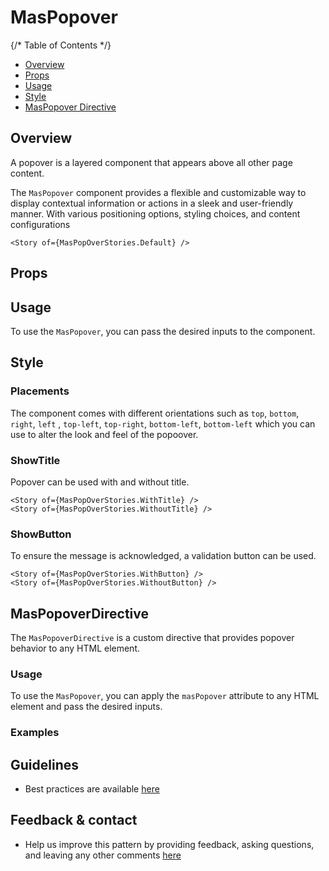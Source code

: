 
<Meta of={MasPopOverStories} />

# MasPopover

{/* Table of Contents */}

- [Overview](#overview)
- [Props](#props)
- [Usage](#usage)
- [Style](#style)
- [MasPopover Directive](#maspopoverdirective)


## Overview
A popover is a layered component that appears above all other page content. 

The `MasPopover` component provides a flexible and customizable way to display contextual information or actions in a sleek and user-friendly manner. 
With various positioning options, styling choices, and content configurations

<Canvas>
 
    <Story of={MasPopOverStories.Default} />
 
</Canvas>

## Props

<Controls />

## Usage

To use the `MasPopover`, you can pass the desired inputs to the component.

## Style

### Placements

The component comes with different orientations such as `top`, `bottom`, `right`, `left` , `top-left`, `top-right`, `bottom-left`, `bottom-left` which you can use to alter the look and feel of the popoover.

<Canvas>

<div  style={{ margin: '150px 250px'}}>
  <div style={{  display : 'flex', justifyContent : 'space-between' }}>
     <Story of={MasPopOverStories.TOPLEFTWithDirective} /> 
       <Story of={MasPopOverStories.TOPWithDirective} /> 
        <Story of={MasPopOverStories.TOPRIGHTWithDirective} />
  
  </div>
 <div style={{  display : 'flex',  justifyContent : 'space-between' }}>
       <Story of={MasPopOverStories.LEFTWithDirective} />   
        <Story of={MasPopOverStories.RIGHTWithDirective} />
  
  </div>
   <div style={{  display : 'flex', justifyContent : 'space-between' }}>
       <Story of={MasPopOverStories.BOTTOMLEFTWithDirective} />
       <Story of={MasPopOverStories.BOTTOMWithDirective} /> 
       <Story of={MasPopOverStories.BOTTOMRIGHTWithDirective} />
    
  </div>

</div>
 
</Canvas>

### ShowTitle

Popover can be used with and without title.

<Canvas>
 
    <Story of={MasPopOverStories.WithTitle} />
    <Story of={MasPopOverStories.WithoutTitle} />
 
</Canvas>

### ShowButton

To ensure the message is acknowledged, a validation button can be used.


<Canvas>
 
    <Story of={MasPopOverStories.WithButton} />
    <Story of={MasPopOverStories.WithoutButton} />
 
</Canvas>




## MasPopoverDirective

The `MasPopoverDirective` is a custom directive that provides popover behavior to any HTML element.

### Usage

To use the `MasPopover`, you can apply the `masPopover` attribute to any HTML element and pass the desired inputs.

### Examples

<Canvas>


 <Story of={MasPopOverStories.Directive} />

 
</Canvas>

## Guidelines

- Best practices are available [here](https://zeroheight.com/9b39bb2a0/p/9981e5-popover/b/75c0d1)

## Feedback & contact

- Help us improve this pattern by providing feedback, asking questions, and leaving any other comments [here](https://github.com/bouygues-construction/design-system-bycn/issues/new)
